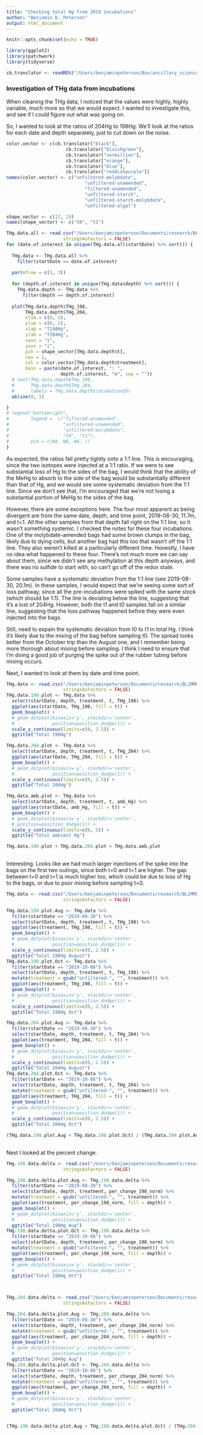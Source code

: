 ```yaml
---
title: "Checking total Hg from 2019 incubations"
author: "Benjamin D. Peterson"
output: html_document
---
```


```r
knitr::opts_chunk$set(echo = TRUE)

library(ggplot2)
library(patchwork)
library(tidyverse)

cb.translator <- readRDS("/Users/benjaminpeterson/Box/ancillary_science_stuff/colors/colorblind_friendly_colors_R/colorblind_friendly_colors.rds")

```

### Investigation of THg data from incubations

When cleaning the THg data, I noticed that the values were highly, highly variable, much more so that we would expect.
I wanted to investigate this, and see if I could figure out what was going on.


So, I wanted to look at the ratios of 204Hg to 198Hg.
We'll look at the ratios for each date and depth separately, just to cut down on the noise.

```r

color.vector <- c(cb.translator["black"],
                      cb.translator["bluishgreen"],
                      cb.translator["vermillion"],
                      cb.translator["orange"],
                      cb.translator["blue"],
                      cb.translator["reddishpurple"])
names(color.vector) <- c("unfiltered-molybdate",
                             "unfiltered-unamended",
                             "filtered-unamended",
                             "unfiltered-starch",
                             "unfiltered-starch-molybdate",
                             "unfiltered-algal")

shape_vector <- c(17, 19)
names(shape_vector) <- c("t0", "t1")

THg.data.all <- read.csv("/Users/benjaminpeterson/Documents/research/BLiMMP/dataEdited/incubations/THg/incubations2019_THg.csv",
                     stringsAsFactors = FALSE)
for (date.of.interest in unique(THg.data.all$startDate) %>% sort()) {
  
  THg.data <- THg.data.all %>%
    filter(startDate == date.of.interest)
  
  par(mfrow = c(1, 3))
  
  for (depth.of.interest in unique(THg.data$depth) %>% sort()) {
    THg.data.depth <- THg.data %>%
      filter(depth == depth.of.interest)
    
  plot(THg.data.depth$THg_198,
       THg.data.depth$THg_204,
       xlim = c(0, 2),
       ylim = c(0, 2),
       xlab = "T198Hg",
       ylab = "T204Hg",
       xaxs = "i",
       yaxs = "i",
       pch = shape_vector[THg.data.depth$t],
       cex = 1,
       col = color.vector[THg.data.depth$treatment],
       main = paste(date.of.interest, ": ",
                    depth.of.interest, "m", sep = ""))
  # text(THg.data.depth$THg_198,
  #      THg.data.depth$THg_204,
  #      labels = THg.data.depth$incubationID)
  abline(0, 1)

}
# legend("bottomright",
#        legend =  c("filtered-unamended",
#                    "unfiltered-unamended",
#                    "unfiltered-molybdate",
#                    "t0", "t1"),
#        pch = c(NA, NA, NA, ))
}

```


As expected, the ratios fall pretty tightly onto a 1:1 line.
This is encouraging, since the two isotopes were injected at a 1:1 ratio.
If we were to see substantial loss of Hg to the sides of the bag, I would think that the ability of the MeHg to absorb to the side of the bag would be substantially different than that of Hg, and we would see some systematic deviation from the 1:1 line.
Since we don't see that, I'm encouraged that we're not losing a substantial portion of MeHg to the sides of the bag.

However, there are some exceptions here.
The four most apparent as being divergent are from the same date, depth, and time point, 2019-08-30, 11.7m, and t=1.
All the other samples from that depth fall right on the 1:1 line, so it wasn't something systemic.
I checked the notes for these four incubations.
One of the molybdate-amended bags had some brown clumps in the bag, likely due to dying cells, but another bag had this too that wasn't off the 1:1 line.
They also weren't killed at a particularly different time.
Honestly, I have no idea what happened to these four.
There's not much more we can say about them, since we didn't see any methylation at this depth anyways, and there was no sulfide to start with, so can't go off of the redox state.

Some samples have a systematic deviation from the 1:1 line (see 2019-08-30, 20.1m).
In these samples, I would expect that we're seeing some sort of loss pathway, since all the pre-incubations were spiked with the same stock (which should be 1:1).
The line is deviating below the line, suggesting that it's a lost of 204Hg.
However, both the t1 and t0 samples fall on a similar line, suggesting that the loss pathway happened before they were even injected into the bags.

Still, need to expain the systematic deviation from t0 to t1 in total Hg.
I think it's likely due to the mixing of the bag before sampling t0.
The spread looks better from the October trip than the August one, and I remember being more thorough about mixing before sampling.
I think I need to ensure that I'm doing a good job of purging the spike out of the rubber tubing before mixing occurs. 





<!-- Long shot, but maybe it's related to total Hg data? -->
<!-- ```{r ExcessvsAmb, fig.height = 6, fig.width = 12, echo=FALSE} -->

<!-- THg.data <- read.csv("/Users/benjaminpeterson/Documents/research/BLiMMP/dataEdited/incubations/THg/incubations2019_THg.csv", -->
<!--                      stringsAsFactors = FALSE) -->
<!-- par(mfrow = c(1, 2)) -->
<!-- plot(THg.data$THg_198, -->
<!--      THg.data$amb_Hg, -->
<!--      pch = 18, -->
<!--      cex = 0.8) -->
<!-- plot(THg.data$THg_204, -->
<!--      THg.data$amb_Hg, -->
<!--      pch = 18, -->
<!--      cex = 0.8) -->
<!-- ``` -->
<!-- Nope, definitely not, as expected. -->


Next, I wanted to look at them by date and time point.

```r

THg.data <- read.csv("/Users/benjaminpeterson/Documents/research/BLiMMP/dataEdited/incubations/THg/incubations2019_THg.csv",
                     stringsAsFactors = FALSE)
THg.data.198.plot <- THg.data %>%
  select(startDate, depth, treatment, t, THg_198) %>%
  ggplot(aes(startDate, THg_198, fill = t)) +
  geom_boxplot() + 
  # geom_dotplot(binaxis='y', stackdir='center',
  #              position=position_dodge(1)) +
  scale_y_continuous(limits=c(0, 2.5)) +
  ggtitle("Total 198Hg")

THg.data.204.plot <- THg.data %>%
  select(startDate, depth, treatment, t, THg_204) %>%
  ggplot(aes(startDate, THg_204, fill = t)) +
  geom_boxplot() + 
  # geom_dotplot(binaxis='y', stackdir='center',
  #              position=position_dodge(1)) +
  scale_y_continuous(limits=c(0, 2.5)) +
  ggtitle("Total 204Hg")

THg.data.amb.plot <- THg.data %>%
  select(startDate, depth, treatment, t, amb_Hg) %>%
  ggplot(aes(startDate, amb_Hg, fill = t)) +
  geom_boxplot() + 
  # geom_dotplot(binaxis='y', stackdir='center',
  # position=position_dodge(1)) +
  scale_y_continuous(limits=c(0, 5)) +
  ggtitle("Total ambient Hg")

THg.data.198.plot + THg.data.204.plot + THg.data.amb.plot
  
```
Interesting.
Looks like we had much larger injections of the spike into the bags on the first two outings, since both t=0 and t=1 are higher.
The gap between t=0 and t=1 is much higher too, which could be due to loss of Hg to the bags, or due to poor mixing before sampling t=0.


```r

THg.data <- read.csv("/Users/benjaminpeterson/Documents/research/BLiMMP/dataEdited/incubations/THg/incubations2019_THg.csv",
                     stringsAsFactors = FALSE)

THg.data.198.plot.Aug <- THg.data %>%
  filter(startDate == "2019-08-30") %>%
  select(startDate, depth, treatment, t, THg_198) %>%
  ggplot(aes(treatment, THg_198, fill = t)) +
  geom_boxplot() + 
  # geom_dotplot(binaxis='y', stackdir='center',
  #              position=position_dodge(1)) +
  scale_y_continuous(limits=c(0, 2.5)) +
  ggtitle("Total 198Hg August")
THg.data.198.plot.Oct <- THg.data %>%
  filter(startDate == "2019-10-08") %>%
  select(startDate, depth, treatment, t, THg_198) %>%
  mutate(treatment = gsub("unfiltered-", "", treatment)) %>%
  ggplot(aes(treatment, THg_198, fill = t)) +
  geom_boxplot() + 
  # geom_dotplot(binaxis='y', stackdir='center',
  #              position=position_dodge(1)) +
  scale_y_continuous(limits=c(0, 2.5)) +
  ggtitle("Total 198Hg Oct")

THg.data.204.plot.Aug <- THg.data %>%
  filter(startDate == "2019-08-30") %>%
  select(startDate, depth, treatment, t, THg_204) %>%
  ggplot(aes(treatment, THg_204, fill = t)) +
  geom_boxplot() + 
  # geom_dotplot(binaxis='y', stackdir='center',
  #              position=position_dodge(1)) +
  scale_y_continuous(limits=c(0, 2.5)) +
  ggtitle("Total 204Hg August")
THg.data.204.plot.Oct <- THg.data %>%
  filter(startDate == "2019-10-08") %>%
  select(startDate, depth, treatment, t, THg_204) %>%
  mutate(treatment = gsub("unfiltered-", "", treatment)) %>%
  ggplot(aes(treatment, THg_204, fill = t)) +
  geom_boxplot() + 
  # geom_dotplot(binaxis='y', stackdir='center',
  #              position=position_dodge(1)) +
  scale_y_continuous(limits=c(0, 2.5)) +
  ggtitle("Total 204Hg Oct")

(THg.data.198.plot.Aug + THg.data.198.plot.Oct) / (THg.data.204.plot.Aug + THg.data.204.plot.Oct)
  
```





Next I looked at the percent change. 

```r

THg.198.data.delta <- read.csv("/Users/benjaminpeterson/Documents/research/BLiMMP/dataEdited/incubations/THg/incubations2019_198Hg_delta_norm.csv",
                     stringsAsFactors = FALSE)

THg.198.data.delta.plot.Aug <- THg.198.data.delta %>%
  filter(startDate == "2019-08-30") %>%
  select(startDate, depth, treatment, per_change_198_norm) %>%
  mutate(treatment = gsub("unfiltered-", "", treatment)) %>%
  ggplot(aes(treatment, per_change_198_norm, fill = depth)) +
  geom_boxplot() + 
  # geom_dotplot(binaxis='y', stackdir='center',
  #              position=position_dodge(1)) +
  ggtitle("Total 198Hg Aug")
THg.198.data.delta.plot.Oct <- THg.198.data.delta %>%
  filter(startDate == "2019-10-08") %>%
  select(startDate, depth, treatment, per_change_198_norm) %>%
  mutate(treatment = gsub("unfiltered-", "", treatment)) %>%
  ggplot(aes(treatment, per_change_198_norm, fill = depth)) +
  geom_boxplot() + 
  # geom_dotplot(binaxis='y', stackdir='center',
  #              position=position_dodge(1)) +
  ggtitle("Total 198Hg Oct")



THg.204.data.delta <- read.csv("/Users/benjaminpeterson/Documents/research/BLiMMP/dataEdited/incubations/THg/incubations2019_204Hg_delta_norm.csv",
                     stringsAsFactors = FALSE)

THg.204.data.delta.plot.Aug <- THg.204.data.delta %>%
  filter(startDate == "2019-08-30") %>%
  select(startDate, depth, treatment, per_change_204_norm) %>%
  mutate(treatment = gsub("unfiltered-", "", treatment)) %>%
  ggplot(aes(treatment, per_change_204_norm, fill = depth)) +
  geom_boxplot() + 
  # geom_dotplot(binaxis='y', stackdir='center',
  #              position=position_dodge(1)) +
  ggtitle("Total 204Hg Aug")
THg.204.data.delta.plot.Oct <- THg.204.data.delta %>%
  filter(startDate == "2019-10-08") %>%
  select(startDate, depth, treatment, per_change_204_norm) %>%
  mutate(treatment = gsub("unfiltered-", "", treatment)) %>%
  ggplot(aes(treatment, per_change_204_norm, fill = depth)) +
  geom_boxplot() + 
  # geom_dotplot(binaxis='y', stackdir='center',
  #              position=position_dodge(1)) +
  ggtitle("Total 204Hg Oct")


(THg.198.data.delta.plot.Aug + THg.198.data.delta.plot.Oct) / (THg.204.data.delta.plot.Aug + THg.204.data.delta.plot.Oct)

```